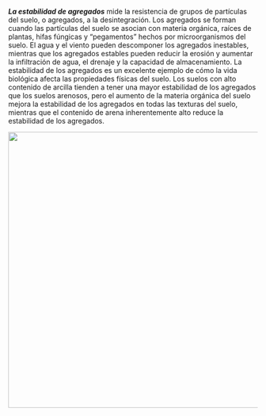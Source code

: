 ***La estabilidad de agregados*** mide la resistencia de grupos de partículas
del suelo, o agregados, a la desintegración. Los agregados se forman cuando las
partículas del suelo se asocian con materia orgánica, raíces de plantas, hifas
fúngicas y "pegamentos" hechos por microorganismos del suelo. El agua y el
viento pueden descomponer los agregados inestables, mientras que los agregados
estables pueden reducir la erosión y aumentar la infiltración de agua, el
drenaje y la capacidad de almacenamiento. La estabilidad de los agregados es un
excelente ejemplo de cómo la vida biológica afecta las propiedades físicas del
suelo. Los suelos con alto contenido de arcilla tienden a tener una mayor
estabilidad de los agregados que los suelos arenosos, pero el aumento de la
materia orgánica del suelo mejora la estabilidad de los agregados en todas las
texturas del suelo, mientras que el contenido de arena inherentemente alto
reduce la estabilidad de los agregados.

![](https://raw.githack.com/WA-Department-of-Agriculture/soils/main/figures/aggregate-stability-spanish.png){width="5.8in"
fig-alt="Agregado mantenido unido con materia orgánica, raíces, hifas de hongos y pegamentos microbianos. Una flecha con texto que dice desintegración de agregados apunta hacia un agregado roto y un texto que dice partículas más propensas a la erosión."}
